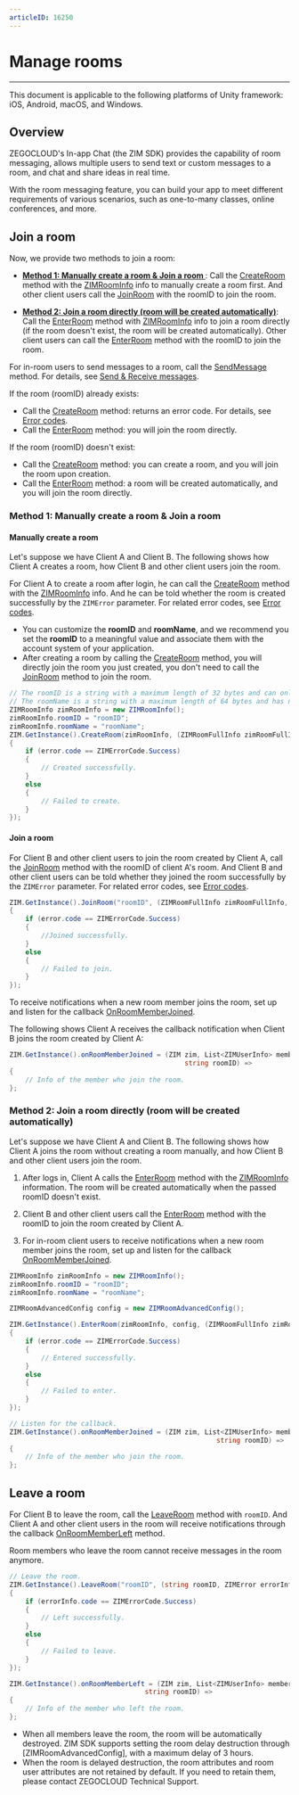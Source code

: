 ```yaml
---
articleID: 16250
---
```



# Manage rooms

- - -


<Note title="Note">

This document is applicable to the following platforms of Unity framework: iOS, Android, macOS, and Windows.
</Note>

## Overview

ZEGOCLOUD's In-app Chat (the ZIM SDK) provides the capability of room messaging, allows multiple users to send text or custom messages to a room, and chat and share ideas in real time.

With the room messaging feature, you can build your app to meet different requirements of various scenarios, such as one-to-many classes, online conferences, and more.



## Join a room

Now, we provide two methods to join a room:

- <b>[Method 1: Manually create a room & Join a room ](#method-1-manually-create-a-room--join-a-room-)</b>: Call the [CreateRoom](@CreateRoom) method with the [ZIMRoomInfo](@-ZIMRoomInfo) info to manually create a room first. And other client users call the [JoinRoom](@JoinRoom) with the roomID to join the room.


- <b>[Method 2: Join a room directly (room will be created automatically)](#method-2-join-a-room-directly-room-will-be-created-automatically)</b>: Call the [EnterRoom](@EnterRoom) method with [ZIMRoomInfo](@-ZIMRoomInfo) info to join a room directly (if the room doesn't exist, the room will be created automatically). Other client users can call the [EnterRoom](@EnterRoom) method with the roomID to join the room.

For in-room users to send messages to a room, call the [SendMessage](@SendMessage) method. For details, see [Send & Receive messages](./../Messaging/Send%20and%20receive%20messages.mdx#sendreceive-custom-messages).


<Note title="Note">

If the room (roomID) already exists:

- Call the [CreateRoom](@CreateRoom) method: returns an error code. For details, see [Error codes](./../../SDK%20Error%20Codes/ZIM.mdx#room-errors).
- Call the [EnterRoom](@EnterRoom) method: you will join the room directly.

If the room (roomID) doesn't exist:

- Call the [CreateRoom](@CreateRoom) method: you can create a room, and you will join the room upon creation.
- Call the [EnterRoom](@EnterRoom) method: a room will be created automatically, and you will join the room directly.
</Note>


### Method 1: Manually create a room & Join a room

#### Manually create a room

Let's suppose we have Client A and Client B. The following shows how Client A creates a room, how Client B and other client users join the room.

For Client A to create a room after login, he can call the [CreateRoom](@CreateRoom) method with the [ZIMRoomInfo](@-ZIMRoomInfo) info. And he can be told whether the room is created successfully by the `ZIMError` parameter. For related error codes, see [Error codes](./../../SDK%20Error%20Codes/ZIM.mdx).



<Warning title="Warning">

- You can customize the **roomID** and **roomName**, and we recommend you set the **roomID** to a meaningful value and associate them with the account system of your application.
- After creating a room by calling the [CreateRoom](@CreateRoom) method, you will directly join the room you just created, you don't need to call the [JoinRoom](@JoinRoom) method to join the room.
</Warning>


```cs
// The roomID is a string with a maximum length of 32 bytes and can only contain numbers, English characters, and these special characters: '!', '#', '$', '%', '&', '(', ')', '+', '-', ':', ';', '<', '=', '.', '>', '?', '[', ']', '^', '_', '{', '}', '|', '~'.
// The roomName is a string with a maximum length of 64 bytes and has no special character restrictions.
ZIMRoomInfo zimRoomInfo = new ZIMRoomInfo();
zimRoomInfo.roomID = "roomID";
zimRoomInfo.roomName = "roomName";
ZIM.GetInstance().CreateRoom(zimRoomInfo, (ZIMRoomFullInfo zimRoomFullInfo, ZIMError error) =>
{
    if (error.code == ZIMErrorCode.Success)
    {
        // Created successfully.
    }
    else
    {
        // Failed to create.
    }
});
```

#### Join a room

For Client B and other client users to join the room created by Client A, call the [JoinRoom](@JoinRoom) method with the roomID of client A's room. And Client B and other client users can be told whether they joined the room successfully by the `ZIMError` parameter. For related error codes, see [Error codes](./../../SDK%20Error%20Codes/ZIM.mdx).


```cs
ZIM.GetInstance().JoinRoom("roomID", (ZIMRoomFullInfo zimRoomFullInfo, ZIMError error) =>
{
    if (error.code == ZIMErrorCode.Success)
    {
        //Joined successfully.
    }
    else
    {
        // Failed to join.
    }
});
```

To receive notifications when a new room member joins the room, set up and listen for the callback [OnRoomMemberJoined](@OnRoomMemberJoined).

The following shows Client A receives the callback notification when Client B joins the room created by Client A:


```cs
ZIM.GetInstance().onRoomMemberJoined = (ZIM zim, List<ZIMUserInfo> memberList,
                                            string roomID) =>
{
    // Info of the member who join the room.
};
```


### Method 2: Join a room directly (room will be created automatically)

Let's suppose we have Client A and Client B. The following shows how Client A joins the room without creating a room manually, and how Client B and other client users join the room.

1. After logs in, Client A calls the [EnterRoom](@EnterRoom) method with the [ZIMRoomInfo](@-ZIMRoomInfo) information. The room will be created automatically when the passed roomID doesn't exist.

2. Client B and other client users call the [EnterRoom](@EnterRoom) method with the roomID to join the room created by Client A.

3. For in-room client users to receive notifications when a new room member joins the room, set up and listen for the callback [OnRoomMemberJoined](@OnRoomMemberJoined).



```cs
ZIMRoomInfo zimRoomInfo = new ZIMRoomInfo();
zimRoomInfo.roomID = "roomID";
zimRoomInfo.roomName = "roomName";

ZIMRoomAdvancedConfig config = new ZIMRoomAdvancedConfig();

ZIM.GetInstance().EnterRoom(zimRoomInfo, config, (ZIMRoomFullInfo zimRoomFullInfo, ZIMError error) =>
{
    if (error.code == ZIMErrorCode.Success)
    {
        // Entered successfully.
    }
    else
    {
        // Failed to enter.
    }
});
```

```cs
// Listen for the callback.
ZIM.GetInstance().onRoomMemberJoined = (ZIM zim, List<ZIMUserInfo> memberList,
                                                    string roomID) =>
{
    // Info of the member who join the room.
};
```


## Leave a room


For Client B to leave the room, call the [LeaveRoom](@LeaveRoom) method with `roomID`.
And Client A and other client users in the room will receive notifications through the callback [OnRoomMemberLeft](@OnRoomMemberLeft) method.

Room members who leave the room cannot receive messages in the room anymore.



```cs
// Leave the room.
ZIM.GetInstance().LeaveRoom("roomID", (string roomID, ZIMError errorInfo) =>
{
    if (errorInfo.code == ZIMErrorCode.Success)
    {
        // Left successfully.
    }
    else
    {
        // Failed to leave.
    }
});
```

```cs
ZIM.GetInstance().onRoomMemberLeft = (ZIM zim, List<ZIMUserInfo> memberList,
                                  string roomID) =>
{
    // Info of the member who left the room.
};
```

<Note title="Note">

- When all members leave the room, the room will be automatically destroyed. ZIM SDK supports setting the room delay destruction through [ZIMRoomAdvancedConfig], with a maximum delay of 3 hours.
- When the room is delayed destruction, the room attributes and room user attributes are not retained by default. If you need to retain them, please contact ZEGOCLOUD Technical Support.
</Note>
